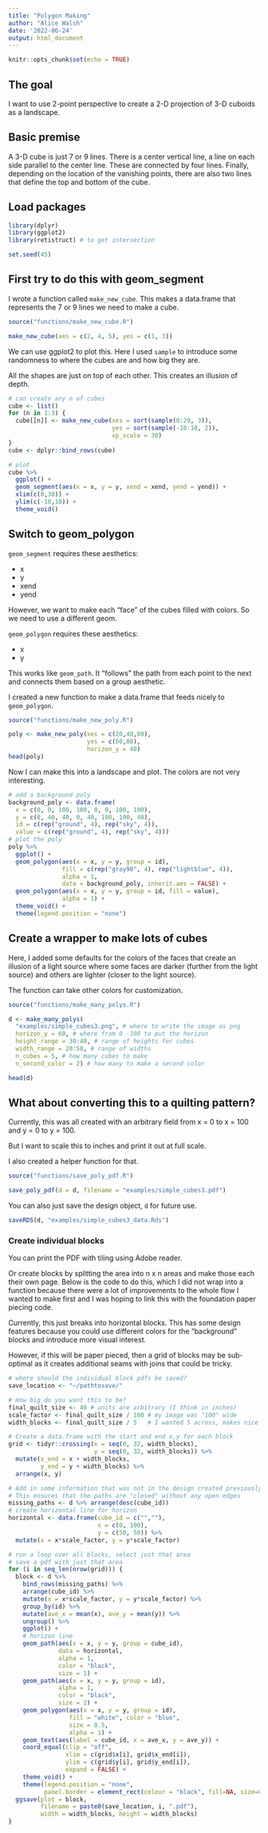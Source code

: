 ```yaml
---
title: "Polygon Making"
author: "Alice Walsh"
date: '2022-06-24'
output: html_document
---
```


```r
knitr::opts_chunk$set(echo = TRUE)
```

## The goal

I want to use 2-point perspective to create
a 2-D projection of 3-D cuboids as a landscape.

## Basic premise

A 3-D cube is just 7 or 9 lines. There is a center vertical line, 
a line on each side parallel to the center line. These are connected by 
four lines. Finally, depending on the location of the vanishing points, 
there are also two lines that define the top and bottom of the cube.


## Load packages

```r
library(dplyr)
library(ggplot2)
library(retistruct) # to get intersection

set.seed(45)
```

## First try to do this with geom_segment

I wrote a function called `make_new_cube`. This makes a data.frame 
that represents the 7 or 9 lines we need to make a cube.

```r
source("functions/make_new_cube.R")

make_new_cube(xes = c(2, 4, 5), yes = c(1, 3))
```

We can use ggplot2 to plot this. Here I used `sample` to introduce some 
randomness to where the cubes are and how big they are.

All the shapes are just on top of each other. This creates an illusion of depth.
```r
# can create any n of cubes
cube <- list()
for (n in 1:3) {
  cube[[n]] <- make_new_cube(xes = sort(sample(0:29, 3)),
                             yes = sort(sample(-10:10, 2)),
                             vp_scale = 30)
}
cube <- dplyr::bind_rows(cube)

# plot
cube %>%
  ggplot() +
  geom_segment(aes(x = x, y = y, xend = xend, yend = yend)) +
  xlim(c(0,30)) +
  ylim(c(-10,10)) +
  theme_void()
```

## Switch to geom_polygon

`geom_segment` requires these aesthetics:

+ x
+ y
+ xend
+ yend

However, we want to make each "face" of the cubes filled with 
colors. So we need to use a different geom.

`geom_polygon` requires these aesthetics:

+ x
+ y

This works like `geom_path`. It "follows" the path from each 
point to the next and connects them based on a group aesthetic.

I created a new function to make a data.frame that 
feeds nicely to `geom_polygon`.

```r
source("functions/make_new_poly.R")

poly <- make_new_poly(xes = c(20,40,80),
                      yes = c(60,80),
                      horizon_y = 40) 
head(poly)
```

Now I can make this into a landscape and plot. 
The colors are not very interesting.

```r
# add a background poly
background_poly <- data.frame(
  x = c(0, 0, 100, 100, 0, 0, 100, 100),
  y = c(0, 40, 40, 0, 40, 100, 100, 40),
  id = c(rep("ground", 4), rep("sky", 4)),
  value = c(rep("ground", 4), rep("sky", 4)))
# plot the poly
poly %>%
  ggplot() +
  geom_polygon(aes(x = x, y = y, group = id),
               fill = c(rep("gray90", 4), rep("lightblue", 4)),
               alpha = 1, 
               data = background_poly, inherit.aes = FALSE) +
  geom_polygon(aes(x = x, y = y, group = id, fill = value),
               alpha = 1) +
  theme_void() +
  theme(legend.position = "none")
```

## Create a wrapper to make lots of cubes

Here, I added some defaults for the colors of the faces that 
create an illusion of a light source where some faces are darker
(further from the light source) and others are lighter (closer to 
the light source).

The function can take other colors for customization.


```r
source("functions/make_many_polys.R")

d <- make_many_polys(
  "examples/simple_cubes3.png", # where to write the image as png
  horizon_y = 60, # where from 0 -100 to put the horizon
  height_range = 30:40, # range of heights for cubes
  width_range = 20:50, # range of widths
  n_cubes = 5, # how many cubes to make
  n_second_color = 2) # how many to make a second color

head(d)
```

## What about converting this to a quilting pattern?

Currently, this was all created with an arbitrary field from 
x = 0 to x = 100 and y = 0 to y = 100.

But I want to scale this to inches and print it out at full scale.

I also created a helper function for that.

```r
source("functions/save_poly_pdf.R")

save_poly_pdf(d = d, filename = "examples/simple_cubes3.pdf")
```

You can also just save the design object, `d` for future use.

```r
saveRDS(d, "examples/simple_cubes3_data.Rds")
```

### Create individual blocks

You can print the PDF with tiling using Adobe reader.

Or create blocks by splitting the area into n x n areas and 
make those each their own page. Below is the code to do this, which 
I did not wrap into a function because there were a lot of improvements
to the whole flow I wanted to make first and I was hoping 
to link this with the foundation paper piecing code.

Currently, this just breaks into horizontal blocks. This has 
some design features because you could use different colors for the 
"background" blocks and introduce more visual interest.

However, if this will be paper pieced, then a grid of blocks
may be sub-optimal as it creates additional seams with joins that 
could be tricky.

```r
# where should the individual block pdfs be saved?
save_location <- "~/pathtosave/"

# How big do you want this to be?
final_quilt_size <- 40 # units are arbitrary (I think in inches)
scale_factor <- final_quilt_size / 100 # my image was "100" wide
width_blocks <- final_quilt_size / 5   # I wanted 5 across, makes nice 8"

# Create a data.frame with the start and end x,y for each block
grid <- tidyr::crossing(x = seq(0, 32, width_blocks),
                        y = seq(0, 32, width_blocks)) %>%
  mutate(x_end = x + width_blocks,
         y_end = y + width_blocks) %>%
  arrange(x, y)

# Add in some information that was not in the design created previously
# This ensures that the paths are "closed" without any open edges
missing_paths <- d %>% arrange(desc(cube_id))
# create horizontal line for horizon
horizontal <- data.frame(cube_id = c("",""),
                         x = c(0, 100),
                         y = c(50, 50)) %>%
  mutate(x = x*scale_factor, y = y*scale_factor)

# run a loop over all blocks, select just that area
# save a pdf with just that area
for (i in seq_len(nrow(grid))) {
  block <- d %>%
    bind_rows(missing_paths) %>%
    arrange(cube_id) %>%
    mutate(x = x*scale_factor, y = y*scale_factor) %>%
    group_by(id) %>%
    mutate(ave_x = mean(x), ave_y = mean(y)) %>%
    ungroup() %>%
    ggplot() +
    # horizon line
    geom_path(aes(x = x, y = y, group = cube_id),
              data = horizontal,
              alpha = 1,
              color = "black",
              size = 1) +
    geom_path(aes(x = x, y = y, group = id),
              alpha = 1,
              color = "black",
              size = 2) +
    geom_polygon(aes(x = x, y = y, group = id),
                 fill = "white", color = "blue",
                 size = 0.5,
                 alpha = 1) +
    geom_text(aes(label = cube_id, x = ave_x, y = ave_y)) +
    coord_equal(clip = "off",
                xlim = c(grid$x[i], grid$x_end[i]),
                ylim = c(grid$y[i], grid$y_end[i]),
                expand = FALSE) +
    theme_void() +
    theme(legend.position = "none",
          panel.border = element_rect(colour = "black", fill=NA, size=0.5))
  ggsave(plot = block,
         filename = paste0(save_location, i, ".pdf"),
         width = width_blocks, height = width_blocks)
}
```

